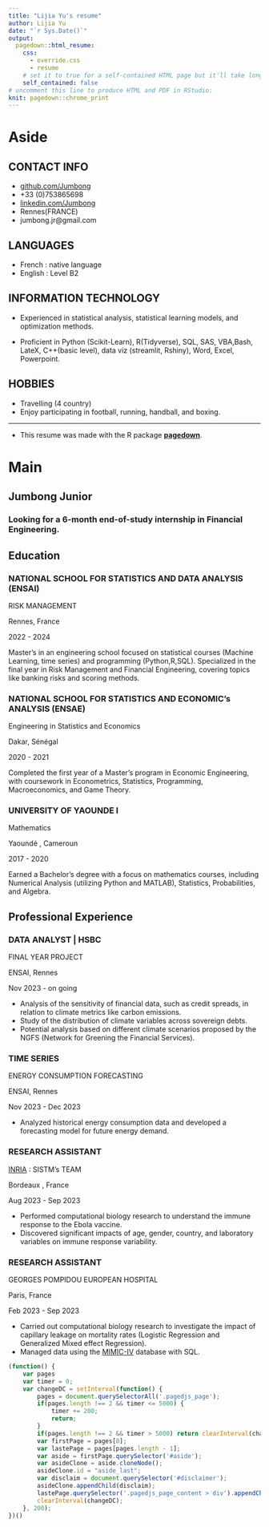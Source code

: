 ```yaml
---
title: "Lijia Yu's resume"
author: Lijia Yu
date: "`r Sys.Date()`"
output:
  pagedown::html_resume:
    css:
      - override.css
      - resume
    # set it to true for a self-contained HTML page but it'll take longer to render
    self_contained: false
# uncomment this line to produce HTML and PDF in RStudio:
knit: pagedown::chrome_print
---
```


Aside
================================================================================

CONTACT INFO {#contact}
--------------------------------------------------------------------------------

- <i class="fa fa-github"></i> [github.com/Jumbong](https://github.com/Jumbong)
- <i class="fa fa-phone"></i> +33 (0)753865698
- <i class="fa-brands fa-linkedin"></i> [linkedin.com/Jumbong](www.linkedin.com/in/junior-jumbong-258330211)
- <i class="fa-solid fa-location-dot"></i>  Rennes(FRANCE)
- <i class="fa-sharp fa-solid fa-envelope"></i> jumbong.jr@gmail.com



LANGUAGES {#contact}
--------------------------------------------------------------------------------

- French : native language
- English :  Level B2



INFORMATION TECHNOLOGY {#skills}
--------------------------------------------------------------------------------

- Experienced in statistical analysis, statistical learning models, and optimization methods.

- Proficient in Python (Scikit-Learn), R(Tidyverse), SQL, SAS, VBA,Bash, LateX, C++(basic level), data viz (streamlit, Rshiny), Word, Excel, Powerpoint.




HOBBIES {#skills}
--------------------------------------------------------------------------------

- Travelling (4 country)
- Enjoy participating in football, running, handball, and boxing.

----------------------------------------------------------------------------------

<footer>
- This resume was made with the R package  [**pagedown**](https://github.com/rstudio/pagedown).
</footer>


Main
================================================================================

Jumbong Junior {#title}
--------------------------------------------------------------------------------

### Looking for a 6-month end-of-study internship in Financial Engineering.


Education {data-icon=graduation-cap data-concise=true}
--------------------------------------------------------------------------------

### NATIONAL SCHOOL FOR STATISTICS AND DATA ANALYSIS (ENSAI)

RISK MANAGEMENT

Rennes, France

2022 - 2024

Master's in an engineering school focused on statistical courses (Machine Learning, time series) and programming (Python,R,SQL). Specialized in the final year in Risk Management and Financial Engineering, covering topics like banking risks and scoring methods.

### NATIONAL SCHOOL FOR STATISTICS AND ECONOMIC's ANALYSIS (ENSAE)

Engineering in Statistics and Economics

Dakar, Sénégal

2020 - 2021

Completed the first year of a Master's program in Economic Engineering, with coursework in Econometrics, Statistics, Programming, Macroeconomics, and Game Theory.

### UNIVERSITY OF YAOUNDE I

Mathematics 

Yaoundé , Cameroun

2017 - 2020

Earned a Bachelor's degree with a focus on mathematics courses, including Numerical Analysis (utilizing Python and MATLAB), Statistics, Probabilities, and Algebra.


Professional Experience {data-icon=suitcase}
--------------------------------------------------------------------------------

### DATA ANALYST | HSBC

FINAL YEAR PROJECT

ENSAI, Rennes

Nov 2023 - on going


- Analysis of the sensitivity of financial data, such as credit spreads, in relation to climate metrics like carbon emissions.
- Study of the distribution of climate variables across sovereign debts.
- Potential analysis based on different climate scenarios proposed by the NGFS (Network for Greening the Financial Services).

### TIME SERIES 

ENERGY CONSUMPTION FORECASTING

ENSAI, Rennes

Nov 2023 - Dec 2023

- Analyzed historical energy consumption data and developed a forecasting model for future energy demand. 

###  RESEARCH ASSISTANT

[INRIA](https://www.inria.fr/fr/sistm)  : SISTM's TEAM

Bordeaux , France

Aug 2023 - Sep 2023

- Performed computational biology research  to understand the immune response to the Ebola vaccine.  
- Discovered significant impacts of age, gender, country, and laboratory variables on immune response variability.

### RESEARCH ASSISTANT

GEORGES POMPIDOU EUROPEAN HOSPITAL

Paris, France

Feb 2023 -  Sep 2023


- Carried out computational biology research to investigate the impact of capillary leakage on mortality rates (Logistic Regression and Generalized Mixed effect Regression).
- Managed data using the [MIMIC-IV](https://physionet.org/content/mimiciv/0.4/) database with SQL.



```js
(function() {
    var pages 
    var timer = 0;
    var changeDC = setInterval(function() {
        pages = document.querySelectorAll('.pagedjs_page');
        if(pages.length !== 2 && timer <= 5000) {
            timer += 200;
            return;
        }
        if(pages.length !== 2 && timer > 5000) return clearInterval(changeDC);
        var firstPage = pages[0];
        var lastePage = pages[pages.length - 1];
        var aside = firstPage.querySelector('#aside');
        var asideClone = aside.cloneNode();
        asideClone.id = "aside_last";
        var disclaim = document.querySelector('#disclaimer');
        asideClone.appendChild(disclaim);
        lastePage.querySelector('.pagedjs_page_content > div').appendChild(asideClone);
        clearInterval(changeDC);
    }, 200);
})()
```

